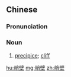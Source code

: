 ==Chinese==
{{zh-forms}}

===Pronunciation===
{{zh-pron
|m=qiàobì
|c=ciu3 bik1
|mn=qz:chhiàu-piak/xm,zz:chhiàu-pek
|cat=n
}}

===Noun===
{{zh-noun}}

# [[precipice]]; [[cliff]]

[[hu:峭壁]]
[[mg:峭壁]]
[[zh:峭壁]]